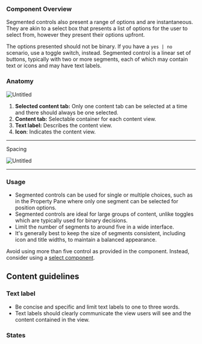 

<Meta of={SegmentedControlStories} />


### Component Overview

Segmented controls also present a range of options and are instantaneous. They are akin to a select box that presents a list of options for the user to select from, however they present their options upfront.

The options presented should not be binary. If you have a `yes | no` scenario, use a toggle switch, instead.
Segmented control is a linear set of buttons, typically with two or more segments, each of which may contain text or icons and may have text labels.

### Anatomy

![Untitled](https://s3-us-west-2.amazonaws.com/secure.notion-static.com/575feb8b-55b3-424d-906a-de7b0eda2010/Untitled.png)

1. **Selected content tab:** Only one content tab can be selected at a time and there should always be one selected.
2. **Content tab:** Selectable container for each content view.
3. **Text label:** Describes the content view.
4. **Icon**: Indicates the content view.

---

Spacing

![Untitled](https://s3-us-west-2.amazonaws.com/secure.notion-static.com/bb8f0dd7-bb42-45d4-abe0-afa7d41ff8ca/Untitled.png)

---

### Usage

- Segmented controls can be used for single or multiple choices, such as in the Property Pane where only one segment can be selected for position options.
- Segmented controls are ideal for large groups of content, unlike toggles which are typically used for binary decisions.
- Limit the number of segments to around five in a wide interface.
- It's generally best to keep the size of segments consistent, including icon and title widths, to maintain a balanced appearance.

Avoid using more than five control as provided in the component. Instead, consider using a [select component](https://www.notion.so/Select-347c0988903d4addb5224f2a1bb36c8e?pvs=21).

## Content guidelines

### Text label

- Be concise and specific and limit text labels to one to three words.
- Text labels should clearly communicate the view users will see and the content contained in the view.

### States
